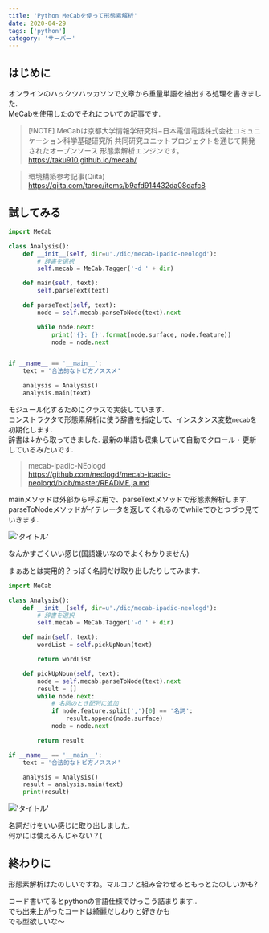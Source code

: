 ```yaml
---
title: 'Python MeCabを使って形態素解析'
date: 2020-04-29
tags: ['python']
category: 'サーバー'
---
```


## はじめに

オンラインのハックツハッカソンで文章から重量単語を抽出する処理を書きました.\
MeCabを使用したのでそれについての記事です.

> [!NOTE] MeCabは京都大学情報学研究科−日本電信電話株式会社コミュニケーション科学基礎研究所
> 共同研究ユニットプロジェクトを通じて開発されたオープンソース 形態素解析エンジンです。\
> https://taku910.github.io/mecab/

> 環境構築参考記事(Qiita)\
> https://qiita.com/taroc/items/b9afd914432da08dafc8

## 試してみる

```python
import MeCab

class Analysis():
    def __init__(self, dir=u'./dic/mecab-ipadic-neologd'):
        # 辞書を選択
        self.mecab = MeCab.Tagger('-d ' + dir)

    def main(self, text):
        self.parseText(text)

    def parseText(self, text):
        node = self.mecab.parseToNode(text).next

        while node.next:
            print('{}: {}'.format(node.surface, node.feature))
            node = node.next


if __name__ == '__main__':
    text = '合法的なトビ方ノススメ'

    analysis = Analysis()
    analysis.main(text)
```

モジュール化するためにクラスで実装しています.\
コンストラクタで形態素解析に使う辞書を指定して、インスタンス変数`mecab`を初期化します.\
辞書は↓から取ってきました. 最新の単語も収集していて自動でクロール・更新しているみたいです.

> mecab-ipadic-NEologd\
> https://github.com/neologd/mecab-ipadic-neologd/blob/master/README.ja.md

mainメソッドは外部から呼ぶ用で、parseTextメソッドで形態素解析します.\
parseToNodeメソッドがイテレータを返してくれるのでwhileでひとつづつ見ていきます.

!['タイトル'](https://i.gyazo.com/0b4fa44345e428726aeb57cc5bf3aad3.png)

なんかすごくいい感じ(国語嫌いなのでよくわかりません)

まぁあとは実用的？っぽく名詞だけ取り出したりしてみます.

```python
import MeCab

class Analysis():
    def __init__(self, dir=u'./dic/mecab-ipadic-neologd'):
        # 辞書を選択
        self.mecab = MeCab.Tagger('-d ' + dir)

    def main(self, text):
        wordList = self.pickUpNoun(text)

        return wordList

    def pickUpNoun(self, text):
        node = self.mecab.parseToNode(text).next
        result = []
        while node.next:
            # 名詞のとき配列に追加
            if node.feature.split(',')[0] == '名詞':
                result.append(node.surface)
            node = node.next

        return result

if __name__ == '__main__':
    text = '合法的なトビ方ノススメ'

    analysis = Analysis()
    result = analysis.main(text)
    print(result)
```

!['タイトル'](https://i.gyazo.com/a9111d8ef60dd210280904df36334db9.png)

名詞だけをいい感じに取り出しました.\
何かには使えるんじゃない？(

## 終わりに

形態素解析はたのしいですね。マルコフと組み合わせるともっとたのしいかも?

コード書いてるとpythonの言語仕様でけっこう詰まります..\
でも出来上がったコードは綺麗だしわりと好きかも\
でも型欲しいな〜
